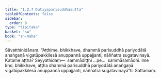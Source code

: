 ```yaml
---
title: "1.2.7 Dutiyaparisuddhasutta"
tableOfContents: false
sidebar:
  order: 8
type: "tipitaka"
basket: "su"
book: "sn-maha"
---
```



<DynamicBreadcrumb />

<Division number="17" book="sn-maha" bookNo="14" page="13">

<Paragraph number="76" book="sn-maha">
Sāvatthinidānaṃ. “Aṭṭhime, bhikkhave, dhammā parisuddhā pariyodātā anaṅgaṇā vigatūpakkilesā anuppannā uppajjanti, nāññatra sugatavinayā. Katame aṭṭha? Seyyathidaṃ—  sammādiṭṭhi …pe…  sammāsamādhi. Ime kho, bhikkhave, aṭṭha dhammā parisuddhā pariyodātā anaṅgaṇā vigatūpakkilesā anuppannā uppajjanti, nāññatra sugatavinayā”ti.

</Paragraph>
</Division>

<Paragraph number="77" type="center" book="sn-maha">
Sattamaṃ.
</Paragraph>